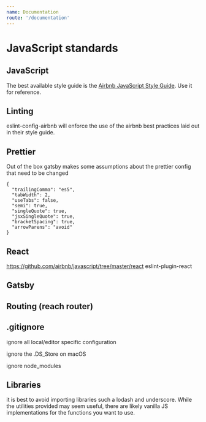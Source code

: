 ```yaml
---
name: Documentation
route: '/documentation'
---
```


# JavaScript standards

## JavaScript

The best available style guide is the [Airbnb JavaScript Style Guide](https://github.com/airbnb/javascript). Use it for reference.

## Linting

eslint-config-airbnb will enforce the use of the airbnb best practices laid out in their style guide.

## Prettier

Out of the box gatsby makes some assumptions about the prettier config that need to be changed

```
{
  "trailingComma": "es5",
  "tabWidth": 2,
  "useTabs": false,
  "semi": true,
  "singleQuote": true,
  "jsxSingleQuote": true,
  "bracketSpacing": true,
  "arrowParens": "avoid"
}
```

## React

https://github.com/airbnb/javascript/tree/master/react
eslint-plugin-react

## Gatsby

## Routing (reach router)

## .gitignore

ignore all local/editor specific configuration

ignore the .DS_Store on macOS

ignore node_modules

## Libraries

it is best to avoid importing libraries such a lodash and underscore. While the utilities provided may seem useful, there are likely vanilla JS implementations for the functions you want to use.
